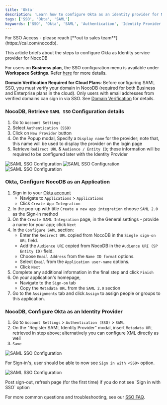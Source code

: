 ```yaml
---
title: 'Okta'
description: 'Learn how to configure Okta as an identity provider for NocoDB.'
tags: ['SSO', 'Okta', 'SAML']
keywords: ['SSO', 'Okta', 'SAML', 'Authentication', 'Identity Provider']
---
```


<Callout type="info">
For SSO Access - please reach [**out to sales team**](https://cal.com/nocodb).
</Callout>

This article briefs about the steps to configure Okta as Identity service provider for NocoDB

<Callout type="info">For users on **Business plan**, the SSO configuration menu is available under **Workspace Settings**.
    Refer [here](/docs/product-docs/account-settings/authentication#business-plan) for more details.</Callout>

<Callout type="warning">**Domain Verification Required for Cloud Plans**: Before configuring SAML SSO, you must verify your domain in NocoDB (required for both Business and Enterprise plans in the cloud). Only users with email addresses from verified domains can sign in via SSO. See [Domain Verification](/docs/product-docs/account-settings/authentication#domain-verification) for details.</Callout>

### NocoDB, Retrieve `SAML SSO` Configuration details
1. Go to `Account Settings`
2. Select `Authentication (SSO)`
3. Click on `New Provider` button
4. On the Popup modal, Specify a `Display name` for the provider; note that, this name will be used to display the provider on the login page
5. Retrieve `Redirect URL` & `Audience / Entity ID`; these information will be required to be configured later with the Identity Provider

![SAML SSO Configuration](/img/v2/account-settings/SSO-1.png)
![SAML SSO Configuration](/img/v2/account-settings/SAML-2.png)
![SAML SSO Configuration](/img/v2/account-settings/SAML-3.png)


### Okta, Configure NocoDB as an Application
1. Sign in to your [Okta account](https://www.okta.com/)
   - Navigate to `Applications` > `Applications`
   - Click `Create App Integration`
2. In the pop-up with title `Create a new app integration` choose `SAML 2.0` as the Sign-in method
3. On the `Create SAML Integration` page, in the General settings - provide a name for your app; click `Next`
4. In the `Configure SAML` section:
   - Enter the `Redirect URL` copied from NocoDB in the `Single sign-on URL` field.
   - Add the `Audience URI` copied from NocoDB in the `Audience URI (SP Entity ID)` field.
   - Choose `Email Address` from the `Name ID format` options.
   - Select `Email` from the `Application user-name` options.
   - Click `Next`
5. Complete any additional information in the final step and click `Finish`
6. On your application's homepage,
   - Navigate to the `Sign-on` tab
   - Copy the `Metadata URL` from the `SAML 2.0` section
7. Go to the `Assignments` tab and click `Assign` to assign people or groups to this application.


### NocoDB, Configure Okta as an Identity Provider
1. Go to `Account Settings` > `Authentication (SSO)` > `SAML`
2. On the "Register SAML Identity Provider" modal, insert `Metadata URL` retrieved in step above; alternatively you can configure XML directly as well
3. `Save`

![SAML SSO Configuration](/img/v2/account-settings/SAML-4.png)

For Sign-in's, user should be able to now see `Sign in with <SSO>` option.

![SAML SSO Configuration](/img/v2/account-settings/SSO-SignIn.png)


<Callout type="note">
Post sign-out, refresh page (for the first time) if you do not see `Sign in with SSO` option
</Callout>

<Callout type="info">For more common questions and troubleshooting, see our [SSO FAQ](/docs/product-docs/account-settings/authentication/FAQs).</Callout>
